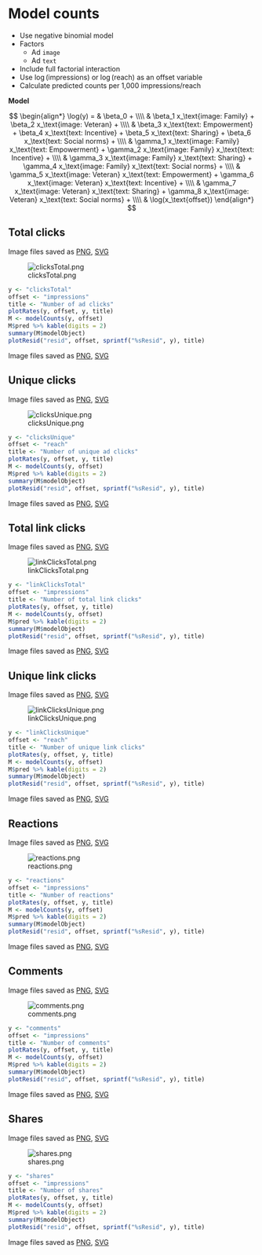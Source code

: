 # Model counts

* Use negative binomial model
* Factors
  * Ad `image`
  * Ad `text`
* Include full factorial interaction
* Use $\log(\text{impressions})$ or $\log(\text{reach})$ as an offset variable
* Calculate predicted counts per 1,000 impressions/reach

**Model**

$$
\begin{align*}
\log(y) = & \beta_0 + \\\\
          & \beta_1 x_\text{image: Family} + 
            \beta_2 x_\text{image: Veteran} + \\\\
          & \beta_3 x_\text{text: Empowerment} + 
            \beta_4 x_\text{text: Incentive} + 
            \beta_5 x_\text{text: Sharing} + 
            \beta_6 x_\text{text: Social norms} + \\\\
          & \gamma_1 x_\text{image: Family} x_\text{text: Empowerment} + 
            \gamma_2 x_\text{image: Family} x_\text{text: Incentive} +  \\\\
          & \gamma_3 x_\text{image: Family} x_\text{text: Sharing} + 
            \gamma_4 x_\text{image: Family} x_\text{text: Social norms} + \\\\
          & \gamma_5 x_\text{image: Veteran} x_\text{text: Empowerment} + 
            \gamma_6 x_\text{image: Veteran} x_\text{text: Incentive} +  \\\\
          & \gamma_7 x_\text{image: Veteran} x_\text{text: Sharing} + 
            \gamma_8 x_\text{image: Veteran} x_\text{text: Social norms} + \\\\
          & \log(x_\text{offset})
\end{align*}
$$


## Total clicks

Image files saved as [PNG](../figures/clicksTotal.png), [SVG](../figures/clicksTotal.svg)

![clicksTotal.png](../figures/clicksTotal.png)

```r
y <- "clicksTotal"
offset <- "impressions"
title <- "Number of ad clicks"
plotRates(y, offset, y, title)
M <- modelCounts(y, offset)
M$pred %>% kable(digits = 2)
summary(M$modelObject)
plotResid("resid", offset, sprintf("%sResid", y), title)
```

Image files saved as [PNG](../figures/clicksTotalResid.png), [SVG](../figures/clicksTotalResid.svg)


## Unique clicks

Image files saved as [PNG](../figures/clicksUnique.png), [SVG](../figures/clicksUnique.svg)

![clicksUnique.png](../figures/clicksUnique.png)

```r
y <- "clicksUnique"
offset <- "reach"
title <- "Number of unique ad clicks"
plotRates(y, offset, y, title)
M <- modelCounts(y, offset)
M$pred %>% kable(digits = 2)
summary(M$modelObject)
plotResid("resid", offset, sprintf("%sResid", y), title)
```

Image files saved as [PNG](../figures/clicksUniqueResid.png), [SVG](../figures/clicksUniqueResid.svg)


## Total link clicks

Image files saved as [PNG](../figures/linkClicksTotal.png), [SVG](../figures/linkClicksTotal.svg)

![linkClicksTotal.png](../figures/linkClicksTotal.png)

```r
y <- "linkClicksTotal"
offset <- "impressions"
title <- "Number of total link clicks"
plotRates(y, offset, y, title)
M <- modelCounts(y, offset)
M$pred %>% kable(digits = 2)
summary(M$modelObject)
plotResid("resid", offset, sprintf("%sResid", y), title)
```

Image files saved as [PNG](../figures/linkClicksTotalResid.png), [SVG](../figures/linkClicksTotalResid.svg)


## Unique link clicks

Image files saved as [PNG](../figures/linkClicksUnique.png), [SVG](../figures/linkClicksUnique.svg)

![linkClicksUnique.png](../figures/linkClicksUnique.png)

```r
y <- "linkClicksUnique"
offset <- "reach"
title <- "Number of unique link clicks"
plotRates(y, offset, y, title)
M <- modelCounts(y, offset)
M$pred %>% kable(digits = 2)
summary(M$modelObject)
plotResid("resid", offset, sprintf("%sResid", y), title)
```

Image files saved as [PNG](../figures/linkClicksUniqueResid.png), [SVG](../figures/linkClicksUniqueResid.svg)


## Reactions

Image files saved as [PNG](../figures/reactions.png), [SVG](../figures/reactions.svg)

![reactions.png](../figures/reactions.png)

```r
y <- "reactions"
offset <- "impressions"
title <- "Number of reactions"
plotRates(y, offset, y, title)
M <- modelCounts(y, offset)
M$pred %>% kable(digits = 2)
summary(M$modelObject)
plotResid("resid", offset, sprintf("%sResid", y), title)
```

Image files saved as [PNG](../figures/reactionsResid.png), [SVG](../figures/reactionsResid.svg)



## Comments

Image files saved as [PNG](../figures/comments.png), [SVG](../figures/comments.svg)

![comments.png](../figures/comments.png)

```r
y <- "comments"
offset <- "impressions"
title <- "Number of comments"
plotRates(y, offset, y, title)
M <- modelCounts(y, offset)
M$pred %>% kable(digits = 2)
summary(M$modelObject)
plotResid("resid", offset, sprintf("%sResid", y), title)
```

Image files saved as [PNG](../figures/commentsResid.png), [SVG](../figures/commentsResid.svg)


## Shares

Image files saved as [PNG](../figures/shares.png), [SVG](../figures/shares.svg)

![shares.png](../figures/shares.png)

```r
y <- "shares"
offset <- "impressions"
title <- "Number of shares"
plotRates(y, offset, y, title)
M <- modelCounts(y, offset)
M$pred %>% kable(digits = 2)
summary(M$modelObject)
plotResid("resid", offset, sprintf("%sResid", y), title)
```

Image files saved as [PNG](../figures/sharesResid.png), [SVG](../figures/sharesResid.svg)
